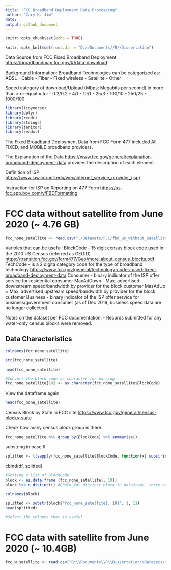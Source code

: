 ```yaml
---
title: "FCC Broadband Deployment Data Processing"
author: "Cary K. Jim"
date: 
output: github_document
---
```


```r
knitr::opts_chunk$set(echo = TRUE)

knitr::opts_knit$set(root.dir = "D://Documents//R//Dissertation")
```

Data Source from FCC Fixed Broadband Deployment 
<https://broadbandmap.fcc.gov/#/data-download>

Background Information:
Broadband Technologies can be categorized as:
- ADSL
- Cable
- Fiber
- Fixed wireless 
- Satellite
- Other

Speed category of download/Upload (Mbps: Megabits per second) in more than > or equal = to:
- 0.2/0.2
- 4/1
- 10/1
- 25/3
- 100/10
- 250/25
- 1000/100


```r
library(tidyverse)
library(dplyr)
library(readr)
library(stringr)
library(janitor)
library(readxl)
```
The Fixed Broadband Deployment Data from FCC Form 477 included All, FIXED, and MOBILE broadband providers.

The Explanation of the Data <https://www.fcc.gov/general/explanation-broadband-deployment-data> provides the description of each element. 

Definition of ISP <https://www.law.cornell.edu/wex/internet_service_provider_(isp)>

Instruction for ISP on Reporting on 477 Form <https://us-fcc.app.box.com/v/FBDFormatting>

# FCC data without satellite from June 2020 (~ 4.76 GB)

```r
fcc_none_satellite <- read.csv("./Datasets/FCC/fbd_us_without_satellite_jun2020_v1.csv", header = T)
```

Varibles that can be useful:
BlockCode - 15 digit census block code used in the 2010 US Census (referred as GEOID)
<https://transition.fcc.gov/form477/Geo/more_about_census_blocks.pdf>
TechCode - is a 2 digita category code for the type of broadband technology <https://www.fcc.gov/general/technology-codes-used-fixed-broadband-deployment-data>
Consumer - binary indicator of the ISP offer service for residential consumer
MaxAdDown - Max. advertised downstream speed/bandwidth by provider for the block customer
MasAdUp = Max. advertised upstream speed/bandwidth by provider for the block customer
Business - binary indicator of the ISP offer service for business/government consumer (as of Dec 2019, business speed data are no longer collected)

Notes on the dataset per FCC documentation: 
- Records submitted for any water-only census blocks were removed.

## Data Characteristics 
```r
colnames(fcc_none_satellite)
```

```r
str(fcc_none_satellite)
```

```r
head(fcc_none_satellite)
```

```r
#Convert the block code as character for parsing 
fcc_none_satellite[10] <- as.character(fcc_none_satellite$BlockCode)
```
View the dataframe again 
```r
head(fcc_none_satellite)
```
Census Block by State in FCC site <https://www.fcc.gov/general/census-blocks-state>

Check how many census block group is there.
```r
fcc_none_satellite %>% group_by(BlockCode) %>% summarize()
```

substring in base R
```r
splitted <- t(sapply(fcc_none_satellite$BlockCode, function(x) substring(x, first=c(1,2,4), last=c(1,3,6))))
```

cbind(df, splitted)
```r
#Getting a list of BlockCode 
block <- as.data.frame (fcc_none_satellite[, 10])
block %>% n_distinct() #Check for distinct block in dataframe, there are 9527112
```
```r
colnames(block)
```

```r
splitted <- substr(block$"fcc_none_satellite[, 10]", 1, 11)
head(splitted)
```

```r
#Select the columns that is useful 
```


# FCC data with satellite from June 2020 (~ 10.4GB)

```r
fcc_w_satellite <- read.csv("D:\\Documents\\R\\Dissertation\\Datasets\\FCC\\fbd_us_with_satellite_jun2020_v1.csv",header = T)
```




